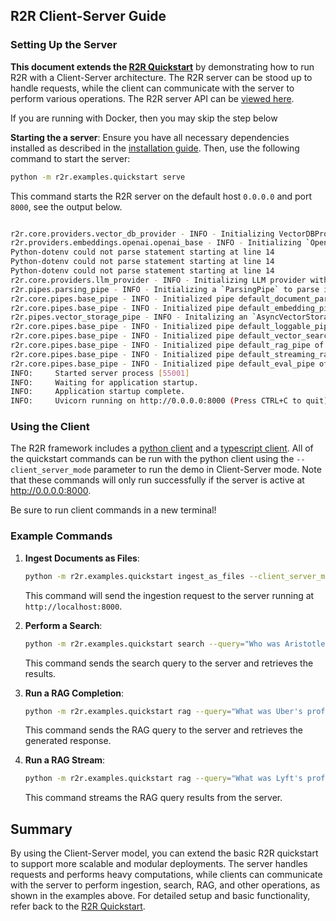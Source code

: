 
## R2R Client-Server Guide

### Setting Up the Server

**This document extends the [R2R Quickstart](/getting-started/quickstart)** by demonstrating how to run R2R with a Client-Server architecture. The R2R server can be stood up to handle requests, while the client can communicate with the server to perform various operations. The R2R server API can be [viewed here](/getting-started/r2r-api).

<Callout type="warning" emoji="🐳">
If you are running with Docker, then you may skip the step below
</Callout>

**Starting the a server**:
   Ensure you have all necessary dependencies installed as described in the [installation guide](/getting-started/installation). Then, use the following command to start the server:
   ```bash filename="bash" copy
   python -m r2r.examples.quickstart serve
   ```
   This command starts the R2R server on the default host `0.0.0.0` and port `8000`, see the output below.


   ```bash filename="User Terminal"

   r2r.core.providers.vector_db_provider - INFO - Initializing VectorDBProvider with config extra_fields={} provider='local' collection_name='demo_vecs'. - 2024-06-16 14:55:59,291
   r2r.providers.embeddings.openai.openai_base - INFO - Initializing `OpenAIEmbeddingProvider` to provide embeddings. - 2024-06-16 14:55:59,295
   Python-dotenv could not parse statement starting at line 14
   Python-dotenv could not parse statement starting at line 14
   Python-dotenv could not parse statement starting at line 14
   r2r.core.providers.llm_provider - INFO - Initializing LLM provider with config: extra_fields={} provider='litellm' - 2024-06-16 14:55:59,860
   r2r.pipes.parsing_pipe - INFO - Initializing a `ParsingPipe` to parse incoming documents. - 2024-06-16 14:55:59,860
   r2r.core.pipes.base_pipe - INFO - Initialized pipe default_document_parsing_pipe of type PipeType.INGESTOR - 2024-06-16 14:55:59,860
   r2r.core.pipes.base_pipe - INFO - Initialized pipe default_embedding_pipe of type PipeType.INGESTOR - 2024-06-16 14:56:00,105
   r2r.pipes.vector_storage_pipe - INFO - Initalizing an `AsyncVectorStoragePipe` to store embeddings in a vector database. - 2024-06-16 14:56:00,105
   r2r.core.pipes.base_pipe - INFO - Initialized pipe default_loggable_pipe of type PipeType.INGESTOR - 2024-06-16 14:56:00,105
   r2r.core.pipes.base_pipe - INFO - Initialized pipe default_vector_search of type PipeType.SEARCH - 2024-06-16 14:56:00,105
   r2r.core.pipes.base_pipe - INFO - Initialized pipe default_rag_pipe of type PipeType.GENERATOR - 2024-06-16 14:56:00,105
   r2r.core.pipes.base_pipe - INFO - Initialized pipe default_streaming_rag_pipe of type PipeType.GENERATOR - 2024-06-16 14:56:00,105
   r2r.core.pipes.base_pipe - INFO - Initialized pipe default_eval_pipe of type PipeType.EVAL - 2024-06-16 14:56:00,105
   INFO:     Started server process [55001]
   INFO:     Waiting for application startup.
   INFO:     Application startup complete.
   INFO:     Uvicorn running on http://0.0.0.0:8000 (Press CTRL+C to quit)
   ```
### Using the Client

The R2R framework includes a [python client](https://github.com/SciPhi-AI/R2R/blob/main/r2r/main/r2r_client.py) and a [typescript client](https://github.com/SciPhi-AI/r2r-js/blob/main/src/r2rClient.ts). All of the quickstart commands can be run with the python client using the `--client_server_mode` parameter to run the demo in Client-Server mode. Note that these commands will only run successfully if the server is active at http://0.0.0.0:8000.

<Callout type="warning" emoji="️⚠️">
   Be sure to run client commands in a new terminal!
</Callout>

### Example Commands

1. **Ingest Documents as Files**:
   ```bash filename="bash" copy
   python -m r2r.examples.quickstart ingest_as_files --client_server_mode
   ```
   This command will send the ingestion request to the server running at `http://localhost:8000`.

2. **Perform a Search**:
   ```bash filename="bash" copy
   python -m r2r.examples.quickstart search --query="Who was Aristotle?" --client_server_mode
   ```
   This command sends the search query to the server and retrieves the results.

3. **Run a RAG Completion**:
   ```bash filename="bash" copy
   python -m r2r.examples.quickstart rag --query="What was Uber's profit in 2020?" --client_server_mode
   ```
   This command sends the RAG query to the server and retrieves the generated response.

4. **Run a RAG Stream**:
   ```bash filename="bash" copy
   python -m r2r.examples.quickstart rag --query="What was Lyft's profit in 2020?" --streaming=true --client_server_mode
   ```
   This command streams the RAG query results from the server.

## Summary

By using the Client-Server model, you can extend the basic R2R quickstart to support more scalable and modular deployments. The server handles requests and performs heavy computations, while clients can communicate with the server to perform ingestion, search, RAG, and other operations, as shown in the examples above. For detailed setup and basic functionality, refer back to the [R2R Quickstart](/getting-started/quickstart).
